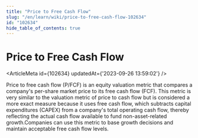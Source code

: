 ```yaml
---
title: "Price to Free Cash Flow"
slug: "/en/learn/wiki/price-to-free-cash-flow-102634"
id: "102634"
hide_table_of_contents: true
---
```



# Price to Free Cash Flow

<ArticleMeta id={102634} updatedAt={'2023-09-26 13:59:02'} />
<div className='border-solid border-b border-t-0 my-4 border-[var(--ifm-color-gray-300)]' />

Price to free cash flow (P/FCF) is an equity valuation metric that compares a company's per-share market price to its free cash flow (FCF). This metric is very similar to the valuation metric of price to cash flow but is considered a more exact measure because it uses free cash flow, which subtracts capital expenditures (CAPEX) from a company's total operating cash flow, thereby reflecting the actual cash flow available to fund non-asset-related growth.Companies can use this metric to base growth decisions and maintain acceptable free cash flow levels.
